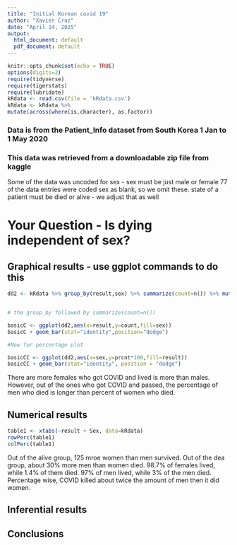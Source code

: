 ```yaml
---
title: "Initial Korean covid 19"
author: "Xavier Cruz"
date: "April 14, 2025"
output:
  html_document: default
  pdf_document: default
---
```


```r
knitr::opts_chunk$set(echo = TRUE)
options(digits=2)
require(tidyverse)
require(tigerstats)
require(lubridate)
kRdata <- read.csv(file = 'kRdata.csv')
kRdata <- kRdata %>%
mutate(across(where(is.character), as.factor))

```
### Data is from the Patient_Info dataset from South Korea 1 Jan to 1 May 2020
### This data was retrieved from a downloadable zip file from kaggle

Some of the data was uncoded for sex - sex must be just male or female
77 of the data entries were coded sex  as blank, so we omit these.
state of a patient must be died or alive - we adjust that as well   
  
# Your Question - Is dying independent of sex?






## Graphical results - use ggplot commands to do this  

```r
dd2 <- kRdata %>% group_by(result,sex) %>% summarize(count=n()) %>% mutate(prcnt=count/sum(count))


# the group_by followed by summarize(count=n())

basicC <- ggplot(dd2,aes(x=result,y=count,fill=sex))
basicC + geom_bar(stat="identity",position="dodge")

#Now for percentage plot

basicCC <- ggplot(dd2,aes(x=sex,y=prcnt*100,fill=result)) 
basicCC + geom_bar(stat="identity", position = "dodge")
```

There are more females who got COVID and lived is more than males. However, out of the ones who got COVID and passed, the percentage of men who died is longer than percent of women who died.

  





  
## Numerical results

```r
table1 <- xtabs(~result + Sex, data=kRdata)
rowPerc(table1)
colPerc(table1)
```
Out of the alive group, 125 mroe women than men survived. Out of the dea group, about 30% more men than women died. 98.7% of females lived, while 1.4% of them died. 97% of men lived, while 3% of the men died. Percentage wise, COVID killed about twice the amount of men then it did women.

## Inferential results 




## Conclusions

